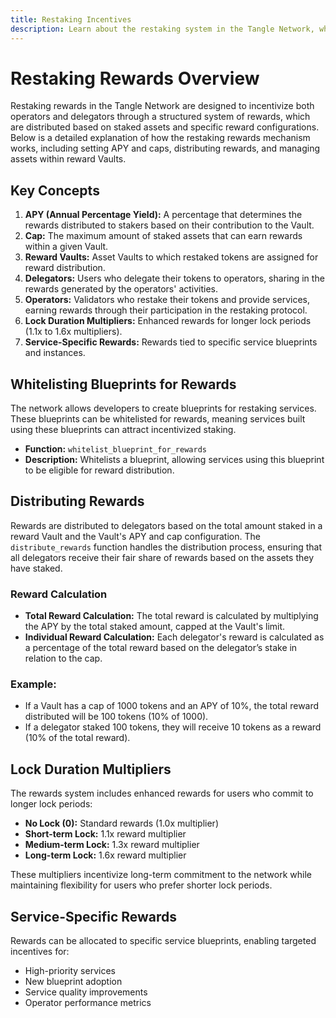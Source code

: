 ```yaml
---
title: Restaking Incentives
description: Learn about the restaking system in the Tangle Network, which encourages operators to execute multi-party computation (MPC) service roles, and understand the reward mechanisms and benefits for operators and delegators.
---
```


# Restaking Rewards Overview

Restaking rewards in the Tangle Network are designed to incentivize both operators and delegators through a structured system of rewards, which are distributed based on staked assets and specific reward configurations. Below is a detailed explanation of how the restaking rewards mechanism works, including setting APY and caps, distributing rewards, and managing assets within reward Vaults.

## Key Concepts

1. **APY (Annual Percentage Yield):** A percentage that determines the rewards distributed to stakers based on their contribution to the Vault.
2. **Cap:** The maximum amount of staked assets that can earn rewards within a given Vault.
3. **Reward Vaults:** Asset Vaults to which restaked tokens are assigned for reward distribution.
4. **Delegators:** Users who delegate their tokens to operators, sharing in the rewards generated by the operators' activities.
5. **Operators:** Validators who restake their tokens and provide services, earning rewards through their participation in the restaking protocol.
6. **Lock Duration Multipliers:** Enhanced rewards for longer lock periods (1.1x to 1.6x multipliers).
7. **Service-Specific Rewards:** Rewards tied to specific service blueprints and instances.

## Whitelisting Blueprints for Rewards

The network allows developers to create blueprints for restaking services. These blueprints can be whitelisted for rewards, meaning services built using these blueprints can attract incentivized staking.

- **Function:** `whitelist_blueprint_for_rewards`
- **Description:** Whitelists a blueprint, allowing services using this blueprint to be eligible for reward distribution.

## Distributing Rewards

Rewards are distributed to delegators based on the total amount staked in a reward Vault and the Vault's APY and cap configuration. The `distribute_rewards` function handles the distribution process, ensuring that all delegators receive their fair share of rewards based on the assets they have staked.

### Reward Calculation

- **Total Reward Calculation:** The total reward is calculated by multiplying the APY by the total staked amount, capped at the Vault's limit.
- **Individual Reward Calculation:** Each delegator's reward is calculated as a percentage of the total reward based on the delegator’s stake in relation to the cap.

### Example:

- If a Vault has a cap of 1000 tokens and an APY of 10%, the total reward distributed will be 100 tokens (10% of 1000).
- If a delegator staked 100 tokens, they will receive 10 tokens as a reward (10% of the total reward).

## Lock Duration Multipliers

The rewards system includes enhanced rewards for users who commit to longer lock periods:

- **No Lock (0):** Standard rewards (1.0x multiplier)
- **Short-term Lock:** 1.1x reward multiplier
- **Medium-term Lock:** 1.3x reward multiplier
- **Long-term Lock:** 1.6x reward multiplier

These multipliers incentivize long-term commitment to the network while maintaining flexibility for users who prefer shorter lock periods.

## Service-Specific Rewards

Rewards can be allocated to specific service blueprints, enabling targeted incentives for:

- High-priority services
- New blueprint adoption
- Service quality improvements
- Operator performance metrics
